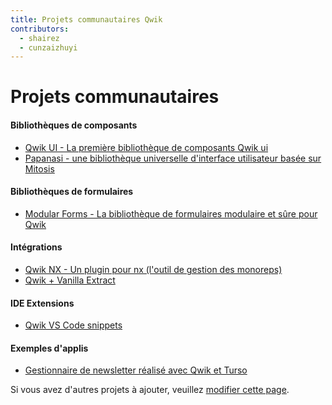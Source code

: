 ```yaml
---
title: Projets communautaires Qwik
contributors:
  - shairez
  - cunzaizhuyi
---
```


# Projets communautaires

#### Bibliothèques de composants

- <a href="https://github.com/qwikifiers/qwik-ui" target="_blank">
    Qwik UI - La première bibliothèque de composants Qwik ui
  </a>
- <a href="https://papanasi.js.org/" target="_blank">
    Papanasi - une bibliothèque universelle d'interface utilisateur basée sur Mitosis
  </a>

#### Bibliothèques de formulaires

- <a href="https://github.com/fabian-hiller/modular-forms" target="_blank">
    Modular Forms - La bibliothèque de formulaires modulaire et sûre pour Qwik
  </a>

#### Intégrations

- <a href="https://github.com/qwikifiers/qwik-nx" target="_blank">
    Qwik NX - Un plugin pour nx (l'outil de gestion des monoreps)
  </a>
- <a href="https://github.com/wmertens/styled-vanilla-extract" target="_blank">
    Qwik + Vanilla Extract
  </a>

#### IDE Extensions

- <a href="https://github.com/qwikverse/vscode-qwik-snippets" target="_blank">
    Qwik VS Code snippets
  </a>

#### Exemples d'applis

- <a href="https://github.com/xinnks/turqw-newsletter" target="_blank">
    Gestionnaire de newsletter réalisé avec Qwik et Turso
  </a>

Si vous avez d'autres projets à ajouter, veuillez [modifier cette page](https://github.com/BuilderIO/qwik/edit/main/packages/docs/src/routes/community/projects/index.mdx).
